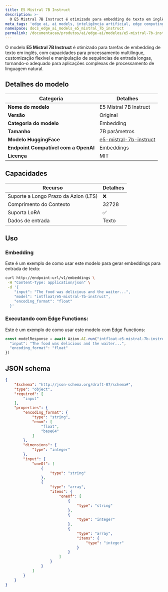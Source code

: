 ```yaml
---
title: E5 Mistral 7B Instruct
description: >-
  O E5 Mistral 7B Instruct é otimizado para embedding de texto em inglês, processamento multilíngue, customização e sequências de entrada longas.
meta_tags: 'edge ai, ai models, inteligência artificial, edge computing, mistral'
namespace: docs_edge_ai_models_e5_mistral_7b_instruct
permalink: /documentacao/produtos/ai/edge-ai/modelos/e5-mistral-7b-instruct/
---
```


O modelo **E5 Mistral 7B Instruct** é otimizado para tarefas de embedding de texto em inglês, com capacidades para processamento multilíngue, customização flexível e manipulação de sequências de entrada longas, tornando-o adequado para aplicações complexas de processamento de linguagem natural.

## Detalhes do modelo

| Categoria | Detalhes |
|----------|---------|
| **Nome do modelo** | E5 Mistral 7B Instruct |
| **Versão** | Original |
| **Categoria do modelo** | Embedding |
| **Tamanho** | 7B parâmetros |
| **Modelo HuggingFace** | [e5-mistral-7b-instruct](https://huggingface.co/intfloat/e5-mistral-7b-instruct) |
| **Endpoint Compatível com a OpenAI**| [Embeddings](https://platform.openai.com/docs/api-reference/embeddings/create) |
| **Licença** | MIT |

## Capacidades

| Recurso | Detalhes |
|---------|--------|
| Suporte a Longo Prazo da Azion (LTS) | ❌ |
| Comprimento do Contexto | 32728 |
| Suporta LoRA | ✅ |
| Dados de entrada | Texto |

## Uso

### Embedding

Este é um exemplo de como usar este modelo para gerar embeddings para entrada de texto:

```bash
curl http://endpoint-url/v1/embeddings \
 -H "Content-Type: application/json" \
 -d '{
    "input": "The food was delicious and the waiter...",
    "model": "intfloat/e5-mistral-7b-instruct",
    "encoding_format": "float"
  }'
```

### Executando com Edge Functions:

Este é um exemplo de como usar este modelo com Edge Functions:

```ts
const modelResponse = await Azion.AI.run("intfloat-e5-mistral-7b-instruct", {
  "input": "The food was delicious and the waiter...",
  "encoding_format": "float"
})
```

## JSON schema

```json
{
    "$schema": "http://json-schema.org/draft-07/schema#",
    "type": "object",
    "required": [
        "input"
    ],
    "properties": {
        "encoding_format": {
            "type": "string",
            "enum": [
                "float",
                "base64"
            ]
        },
        "dimensions": {
            "type": "integer"
        },
        "input": {
            "oneOf": [
                {
                    "type": "string"
                },
                {
                    "type": "array",
                    "items": {
                        "oneOf": [
                            {
                                "type": "string"
                            },
                            {
                                "type": "integer"
                            },
                            {
                                "type": "array",
                                "items": {
                                    "type": "integer"
                                }
                            }
                        ]
                    }
                }
            ]
        }
    }
}
```
